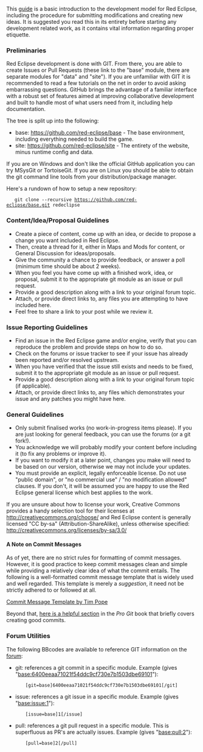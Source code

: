 This [http://redeclipse.net/forum/viewtopic.php?f=8&t=598 guide] is a basic introduction to the development model for Red Eclipse, including the procedure for submitting modifications and creating new ideas. It is suggested you read this in its entirety before starting any development related work, as it contains vital information regarding proper etiquette.

===Preliminaries===

Red Eclipse development is done with GIT. From there, you are able to create Issues or Pull Requests (these link to the "base" module, there are separate modules for "data" and "site"). If you are unfamiliar with GIT it is recommended to read a few tutorials on the net in order to avoid asking embarrassing questions. GitHub brings the advantage of a familiar interface with a robust set of features aimed at improving collaborative development and built to handle most of what users need from it, including help documentation.

The tree is split up into the following:

* base: https://github.com/red-eclipse/base - The base environment, including everything needed to build the game.
* site: https://github.com/red-eclipse/site - The entirety of the website, minus runtime config and data.

If you are on Windows and don't like the official GitHub application you can try MSysGit or TortoiseGit. If you are on Linux you should be able to obtain the git command line tools from your distribution/package manager.

Here's a rundown of how to setup a new repository:

    git clone --recursive https://github.com/red-eclipse/base.git redeclipse

===Content/Idea/Proposal Guidelines===

*    Create a piece of content, come up with an idea, or decide to propose a change you want included in Red Eclipse.
*    Then, create a thread for it, either in Maps and Mods for content, or General Discussion for ideas/proposals.
*    Give the community a chance to provide feedback, or answer a poll (minimum time should be about 2 weeks).
*    When you feel you have come up with a finished work, idea, or proposal, submit it to the appropriate git module as an issue or pull request.
*    Provide a good description along with a link to your original forum topic.
*    Attach, or provide direct links to, any files you are attempting to have included here.
*    Feel free to share a link to your post while we review it.

===Issue Reporting Guidelines===

*    Find an issue in the Red Eclipse game and/or engine, verify that you can reproduce the problem and provide steps on how to do so.
*    Check on the forums or issue tracker to see if your issue has already been reported and/or resolved upstream.
*    When you have verified that the issue still exists and needs to be fixed, submit it to the appropriate git module as an issue or pull request.
*    Provide a good description along with a link to your original forum topic (if applicable).
*    Attach, or provide direct links to, any files which demonstrates your issue and any patches you might have here.

===General Guidelines===

*    Only submit finalised works (no work-in-progress items please). If you are just looking for general feedback, you can use the forums (or a git fork!).
*    You acknowledge we will probably modify your content before including it (to fix any problems or improve it).
*    If you want to modify it at a later point, changes you make will need to be based on our version, otherwise we may not include your updates.
*    You must provide an explicit, legally enforceable license. Do not use "public domain", or "no commercial use" / "no modification allowed" clauses. If you don't, it will be assumed you are happy to use the Red Eclipse general license which best applies to the work.

If you are unsure about how to license your work, Creative Commons provides a handy selection tool for their licenses at http://creativecommons.org/choose/ and Red Eclipse content is generally licensed "CC by-sa" (Attribution-ShareAlike), unless otherwise specified: http://creativecommons.org/licenses/by-sa/3.0/

====A Note on Commit Messages====

As of yet, there are no strict rules for formatting of commit messages. However, it is good practice to keep commit messages clean and simple while providing a relatively clear idea of what the commit entails. The following is a well-formatted commit message template that is widely used and well regarded. This template is merely a ''suggestion'', it need not be strictly adhered to or followed at all.

[http://tbaggery.com/2008/04/19/a-note-about-git-commit-messages.html Commit Message Template by Tim Pope]

Beyond that, [http://git-scm.com/book/ch5-2.html#Commit-Guidelines here is a helpful section] in the ''Pro Git'' book that briefly covers creating good commits.

===Forum Utilities===

The following BBcodes are available to reference GIT information on the [http://redeclipse.net/forum/ forum]:

*    git: references a git commit in a specific module. Example (gives "[http://redeclipse.net/git/base/commit/6400eeaa71021f54ddc9cf730e7b1503dbe69101 base:6400eeaa71021f54ddc9cf730e7b1503dbe69101]"):

        [git=base]6400eeaa71021f54ddc9cf730e7b1503dbe69101[/git]

*    issue: references a git issue in a specific module. Example (gives "[http://redeclipse.net/git/base/issues/1 base:issue:1]"):

        [issue=base]1[/issue]

*    pull: references a git pull request in a specific module. This is superfluous as PR's are actually issues. Example (gives "[http://redeclipse.net/git/base/pull/2 base:pull:2]"):

        [pull=base]2[/pull]
